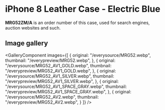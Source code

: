 
# iPhone 8 Leather Case - Electric Blue

<Callout type='info' emoji='👉🏻'>**MRG52ZM/A** is an order number of this case, used for search engines, auction websites and such.</Callout>

## Image gallery

<GalleryComponent
    images={[
      {
        original: "/everysource/MRG52.webp",
        thumbnail: "/everypreview/MRG52.webp",
      },
      {
        original: "/everysource/MRG52_AV1_GOLD.webp",
        thumbnail: "/everypreview/MRG52_AV1_GOLD.webp",
      },
      {
        original: "/everysource/MRG52_AV1_SILVER.webp",
        thumbnail: "/everypreview/MRG52_AV1_SILVER.webp",
      },
      {
        original: "/everysource/MRG52_AV1_SPACE_GRAY.webp",
        thumbnail: "/everypreview/MRG52_AV1_SPACE_GRAY.webp",
      },
      {
        original: "/everysource/MRG52_AV2.webp",
        thumbnail: "/everypreview/MRG52_AV2.webp",
      }
    ]}
  />
